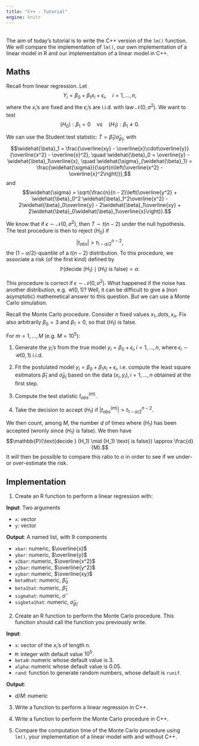 ```yaml
---
title: "C++ - Tutorial"
engine: knitr
---
```


<br>
The aim of today's tutorial is to write the C++ version of the `lm()` function. We will compare the implementation of `lm()`, our own implementation of a linear model in R and our implementation of a linear model in C++.

## Maths

Recall from linear regression. Let 
$$Y_i = \beta_0 + \beta_1x_i + \epsilon_i, \quad i = 1, \dots, n,$$
where the $x_i$'s are fixed and the $\epsilon_i$'s are i.i.d. with law $\mathcal{N}(0, \sigma^2)$. We want to test
$$(H_0): \beta_1 = 0 \quad\text{vs}\quad (H_1): \beta_1 \neq 0.$$

We can use the Student test statistic: $T = \widehat{\beta}_1 / \widehat{\sigma}_{\widehat{\beta}_1}$, with
$$\widehat{\beta}_1 = \frac{\overline{xy} - \overline{x}\cdot\overline{y}}{\overline{x^2} - \overline{x}^2}, \quad \widehat{\beta}_0 = \overline{y} - \widehat{\beta}_1\overline{x}, \quad \widehat{\sigma}_{\widehat{\beta}_1} = \frac{\widehat{\sigma}}{\sqrt{n\left(\overline{x^2} - \overline{x}^2\right)}},$$
and
$$\widehat{\sigma} = \sqrt{\frac{n}{n - 2}\left(\overline{y^2} + \widehat{\beta}_0^2 \widehat{\beta}_1^2\overline{x^2} - 2\widehat{\beta}_0\overline{y} - 2\widehat{\beta}_1\overline{xy} + 2\widehat{\beta}_0\widehat{\beta}_1\overline{x}\right)}.$$

We know that if $\epsilon \sim \mathcal{N}(0, \sigma^2)$, then $T \sim t(n - 2)$ under the null hypothesis. The test procedure is then to reject $(H_0)$ if 
$$\lvert t_{obs} \rvert > t_{1 - \alpha/2}^{n - 2},$$
the $(1 - \alpha/2)$-quantile of a $t(n - 2)$ distribution. To this procedure, we associate a risk (of the first kind) defined by 
$$\mathbb{P}(\text{decide } (H_1) \mid (H_1) \text{ is false}) = \alpha.$$

This procedure is correct if $\epsilon \sim \mathcal{N}(0, \sigma^2)$. What happened if the noise has another distribution, e.g. $\mathcal{U}(0, 1)$? Well, it can be difficult to give a (non asymptotic) mathemetical answer to this question. But we can use a Monte Carlo simulation.

Recall the Monte Carlo procedure. Consider $n$ fixed values $x_1, dots, x_n$. Fix also arbitrarily $\beta_0 = 3$ and $\beta_1 = 0$, so that $(H_1)$ is false.

For $m = 1, \dots, M$ (e.g. $M = 10^5$):

1. Generate the $y_i$'s from the true model $y_i = \beta_0 + \epsilon_i, i = 1, \dots, n$, where $\epsilon_i \sim \mathcal{U}(0, 1)$ i.i.d.

2. Fit the postulated model $y_i = \beta_0 + \beta_1x_i + \epsilon_i$, i.e. compute the least square esitmators $\widehat{\beta}_1$ and $\widehat{\sigma}_{\widehat{\beta}_1}$ based on the data $(x_i, y_i), i = 1, \dots, n$ obtained at the first step.

3. Compute the test statistic $t_{obs}^{(m)}$.

4. Take the decision to accept $(H_1)$ if $\lvert t_{obs}^{(m)} \rvert > t_{1 - \alpha/2}^{n - 2}$.

We then count, among $M$, the number $d$ of times where $(H_1)$ has been accepted (wronly since $(H_1)$ is false). We then have
$$\mathbb{P}(\text{decide } (H_1) \mid (H_1) \text{ is false}) \approx \frac{d}{M}.$$
It will then be possible to compare this ratio to $\alpha$ in order to see if we under- or over-estimate the risk.

## Implementation

1. Create an R function to perform a linear regression with:

**Input**: Two arguments

- `x`: vector
- `y`: vector

**Output**: A named list, with 9 components

- `xbar`: numeric, $\overline{x}$
- `ybar`: numeric, $\overline{y}$
- `x2bar`: numeric, $\overline{x^2}$
- `y2bar`: numeric, $\overline{y^2}$
- `xybar`: numeric, $\overline{xy}$
- `beta0hat`: numeric, $\widehat{\beta}_0$
- `beta1hat`: numeric, $\widehat{\beta}_1$
- `sigmahat`: numeric, $\widehat{\sigma}$
- `sigbeta1hat`: numeric, $\widehat{\sigma}_{\widehat{\beta}_1}$

2. Create an R function to perform the Monte Carlo procedure. This function should call the function you previously write.

**Input**:

- `x`: vector of the $x_i$'s of length $n$.
- `M`: integer with default value $10^5$.
- `beta0`: numeric whose default value is $3$.
- `alpha`: numeric whose default value is $0.05$.
- `rand`: function to generate random numbers, whose default is `runif`.

**Output**:

- $d / M$: numeric

3. Write a function to perform a linear regression in C++.

4. Write a function to perform the Monte Carlo procedure in C++.

4. Compare the computation time of the Monte Carlo procedure using `lm()`, your implementation of a linear model with and without C++.
